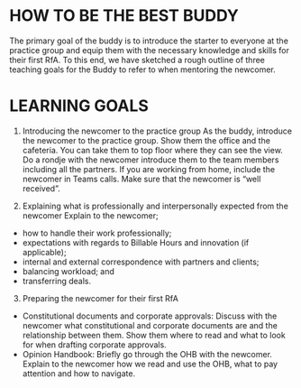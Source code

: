 # HOW TO BE THE BEST BUDDY


<Search/>


The primary goal of the buddy is to introduce the starter to everyone at the practice group and equip them with the necessary knowledge and skills for their first RfA. To this end, we have sketched a rough outline of three teaching goals for the Buddy to refer to when mentoring the newcomer.

# LEARNING GOALS
1. Introducing the newcomer to the practice group
As the buddy, introduce the newcomer to the practice group. Show them the office and the cafeteria. You can take them to top floor where they can see the view. Do a rondje with the newcomer introduce them to the team members including all the partners. If you are working from home, include the newcomer in Teams calls. Make sure that the newcomer is “well received”.

2. Explaining what is professionally and interpersonally expected from the newcomer
Explain to the newcomer;

- how to handle their work professionally;
- expectations with regards to Billable Hours and innovation (if applicable);
- internal and external correspondence with partners and clients;
- balancing workload; and
- transferring deals.
3. Preparing the newcomer for their first RfA
- Constitutional documents and corporate approvals: Discuss with the newcomer what constitutional and corporate documents are and the relationship between them. Show them where to read and what to look for when drafting corporate approvals.
- Opinion Handbook: Briefly go through the OHB with the newcomer. Explain to the newcomer how we read and use the OHB, what to pay attention and how to navigate.